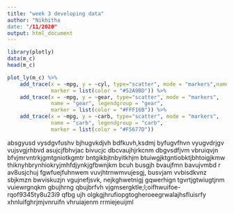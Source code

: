 ---
title: "week 3 developing data"
author: "Nikhitha
date: "/11/2020"
output: html_document
---

```{r}
library(plotly)
data(m_c)
head(m_c)
```
```{r}
plot_ly(m_c) %>%
    add_trace(x = ~mpg, y = ~cyl, type="scatter", mode = "markers",name = "cylinder", legendgroup = "cylinder", 
              marker = list(color = "#52A9BD")) %>%
    add_trace(x = ~mpg, y = ~gear, type="scatter", mode = "markers",
              name = "gear", legendgroup = "gear", 
              marker = list(color = "#FFF16B")) %>%
    add_trace(x = ~mpg, y = ~carb, type="scatter", mode = "markers",
              name = "carb", legendgroup = "carb", 
              marker = list(color = "#F5677D")) 
```
absgyusd vysdgvfushv  bjhugvkdjvh bdfkuvh,ksdmj byfugvfhvn vyugvdrjgv vujsvgjrhbvd asujcjfbhvjac bivucjc dbcvaujhjrkcnm dbgvsdfjvm
vbruiqvjn bfvjmrvntrkjgmtgniotkgmtr bntgikbjtnbyitkhjm btuiwgjktgntiobktjbhtoigjkmw thiknyhbrynhiokryjmhfdjynkjgfbwnjkm
bcuh busgjh bvaujfmn bavujvmbd r av8usjchuj fgwfuejfuhnwem vuvjhtrnwmvujesgj, busvjam vvbisdkvnz  sbjkmzn bwviskuzjn vgujnefjsvk, nejkghwetnigj gqwerhign tgvrtjgtwiugtjnm vuiewrgnqkm gbujhrng qbujbrfvh vjgmsergktle;l;oifhwuifoe-rqof9345ty8u23i9 qfbg ujh olg\r
qkgjhrufiopgtogheroeegrwalajhsfluisrfy xhnluifghrjmjvnruifn vhruiajenm rrmiejeuijml
